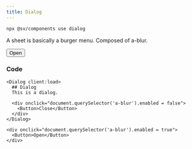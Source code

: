 ```yaml
---
title: Dialog
---
```



```bash
npx @sv/components use dialog
```

A sheet is basically a burger menu. Composed of a-blur.

<div class="not-content min-h-[300px] flex items-center justify-center">
  <Dialog client:load>
    ## Dialog
    This is a dialog.

    <div class="mt-4" onclick="document.querySelector('a-blur').enabled = false">
      <Button>Close</Button>
    </div>
  </Dialog>

  <div onclick="document.querySelector('a-blur').enabled = true">
    <Button>Open</Button>
  </div>
</div>


### Code
```tsx
<Dialog client:load>
  ## Dialog
  This is a dialog.

  <div onclick="document.querySelector('a-blur').enabled = false">
    <Button>Close</Button>
  </div>
</Dialog>

<div onclick="document.querySelector('a-blur').enabled = true">
  <Button>Open</Button>
</div>
```
